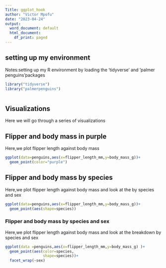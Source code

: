 ---
Title: ggplot_hook
author: "Victor Mpofu"
date: "2023-04-24"
output:
  word_document: default
  html_document:
    df_print: paged
---

## setting up my environment
Notes:setting up my R environment by loading  the 'tidyverse' and 'palmer penguins'packages

```{r loading packages}
library("tidyverse")
library("palmerpenguins")
```


```{r}

```


## Visualizations
Here we will go through a series of visualizations

## Flipper and body mass  in purple 
Here,we plot  flipper length  against body mass

```{r visualize flipper and body mass in purple}
ggplot(data=penguins,aes(x=flipper_length_mm,y=body_mass_g))+
  geom_point(color="purple")
```


## Flipper and body mass by species
Here,we plot  flipper length against  body mass and look  at the  by species and sex

```{r species}
ggplot(data=penguins,aes(x=flipper_length_mm,y=body_mass_g))+
  geom_point(aes(shape=species))
```

### Flipper and body mass by species and sex
Here,we  plot flipper length against  body mass and look at the breakdown  by species and sex

```{r species and sex}
ggplot(data =penguins,aes(x=flipper_length_mm,y=body_mass_g) )+
  geom_point(aes(color=species,
                 shape=species))+
  facet_wrap(~sex)
```


